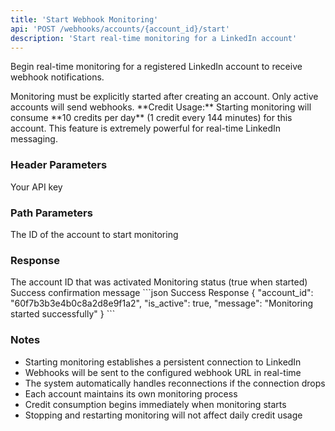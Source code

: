 ```yaml
---
title: 'Start Webhook Monitoring'
api: 'POST /webhooks/accounts/{account_id}/start'
description: 'Start real-time monitoring for a LinkedIn account'
---
```


Begin real-time monitoring for a registered LinkedIn account to receive webhook notifications.

<Note>
  Monitoring must be explicitly started after creating an account. Only active accounts will send webhooks.
</Note>

<Warning>
  **Credit Usage:** Starting monitoring will consume **10 credits per day** (1 credit every 144 minutes) for this account. This feature is extremely powerful for real-time LinkedIn messaging.
</Warning>

### Header Parameters

<ParamField header="x-api-key" type="string" required>
  Your API key
</ParamField>

### Path Parameters

<ParamField path="account_id" type="string" required>
  The ID of the account to start monitoring
</ParamField>

### Response

<ResponseField name="account_id" type="string">
  The account ID that was activated
</ResponseField>

<ResponseField name="is_active" type="boolean">
  Monitoring status (true when started)
</ResponseField>

<ResponseField name="message" type="string">
  Success confirmation message
</ResponseField>

<ResponseExample>
```json Success Response
{
  "account_id": "60f7b3b3e4b0c8a2d8e9f1a2",
  "is_active": true,
  "message": "Monitoring started successfully"
}
```
</ResponseExample>

### Notes
- Starting monitoring establishes a persistent connection to LinkedIn
- Webhooks will be sent to the configured webhook URL in real-time
- The system automatically handles reconnections if the connection drops
- Each account maintains its own monitoring process
- Credit consumption begins immediately when monitoring starts
- Stopping and restarting monitoring will not affect daily credit usage
